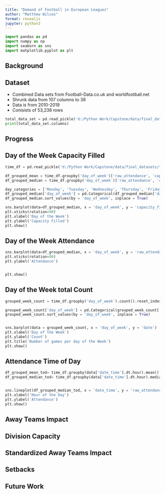```yaml
---
title: "Demand of Football in European Leagues"
author: "Matthew Wilcox"
format: revealjs
jupyter: python3
---
```


```python
import pandas as pd
import numpy as np
import seaborn as sns
import matplotlib.pyplot as plt
```


## Background

## Dataset

- Combined Data sets from Football-Data.co.uk and worldfootball.net
- Shrunk data from 107 columns to 38
- Data is from 2010-2019
- Conisists of 53,238 rows

```python
total_data_set = pd.read_pickle('d:/Python Work/Capstone/data/final_datasets/total_data.pkl')
print(total_data_set.columns)
```

## Progress

## Day of the Week Capacity Filled
```python
time_df = pd.read_pickle('d:/Python Work/Capstone/data/final_datasets/time_shrink.pkl')

df_grouped_mean = time_df.groupby('day_of_week')['raw_attendance', 'capacity_filled'].mean().reset_index()
df_grouped_median = time_df.groupby('day_of_week')['raw_attendance', 'capacity_filled'].median().reset_index()

day_categories = ['Monday', 'Tuesday', 'Wednesday', 'Thursday', 'Friday', 'Saturday', 'Sunday']
df_grouped_median['day_of_week'] = pd.Categorical(df_grouped_median['day_of_week'], categories= day_categories)
df_grouped_median.sort_values(by = 'day_of_week', inplace = True)

sns.barplot(data=df_grouped_median, x = 'day_of_week', y = 'capacity_filled').set(title ='Median Capacity Filled')
plt.xticks(rotation=90)
plt.xlabel('Day of the Week')
plt.ylabel('Capacity Filled')
plt.show()
```

## Day of the Week Attendance
```python
sns.barplot(data=df_grouped_median, x = 'day_of_week', y = 'raw_attendance').set(title ='Median Attendance')
plt.xticks(rotation=90)
plt.ylabel('Attendance')


plt.show()
```
## Day of the Week total Count

```python
grouped_week_count = time_df.groupby('day_of_week').count().reset_index()

grouped_week_count['day_of_week'] = pd.Categorical(grouped_week_count['day_of_week'], categories= day_categories)
grouped_week_count.sort_values(by = 'day_of_week', inplace = True)


sns.barplot(data = grouped_week_count, x = 'day_of_week', y = 'date')
plt.xlabel('Day of the Week')
plt.ylabel('Count')
plt.title('Number of games per day of the Week')
plt.show()
```
## Attendance Time of Day
```python

df_grouped_mean_tod= time_df.groupby(data['date_time'].dt.hour).mean()
df_grouped_median_tod= time_df.groupby(data['date_time'].dt.hour).median()


sns.lineplot(df_grouped_median_tod, x = 'date_time', y = 'raw_attendance', markers = True, marker = "o" )
plt.xlabel('Hour of the Day')
plt.ylabel('Attendance')
plt.show()
```


## Away Teams Impact

## Division Capacity

## Standardized Away Teams Impact

## Setbacks

## Future Work

